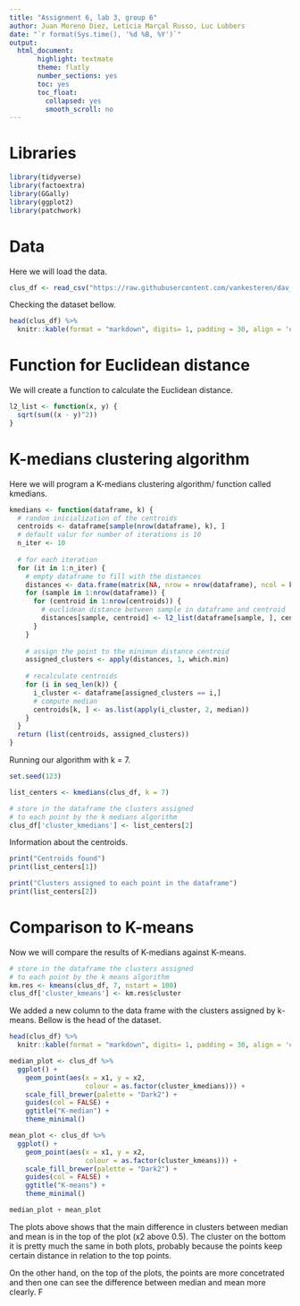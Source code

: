 ---
title: "Assignment 6, lab 3, group 6"  
author: Juan Moreno Diez, Letícia Marçal Russo, Luc Lubbers   
date: "`r format(Sys.time(), '%d %B, %Y')`"
output: 
  html_document:
       highlight: textmate
       theme: flatly
       number_sections: yes
       toc: yes
       toc_float:
         collapsed: yes
         smooth_scroll: no
---
# Libraries

```{r libraries, warning = FALSE, message = FALSE}
library(tidyverse)
library(factoextra)
library(GGally)
library(ggplot2)
library(patchwork)
```

# Data

Here we will load the data. 

```{r data, warning = FALSE, message = FALSE}
clus_df <- read_csv("https://raw.githubusercontent.com/vankesteren/dav_practicals/master/12_Unsupervised_learning_Clustering/data/clusterdata.csv")
```

Checking the dataset bellow.

```{r head}
head(clus_df) %>% 
  knitr::kable(format = "markdown", digits= 1, padding = 30, align = 'c')
```

# Function for Euclidean distance

We will create a function to calculate the Euclidean distance. 

```{r}
l2_list <- function(x, y) {
  sqrt(sum((x - y)^2))
}
```

# K-medians clustering algorithm

Here we will program a K-medians clustering algorithm/ function called kmedians.

```{r}
kmedians <- function(dataframe, k) {
  # random inicialization of the centroids
  centroids <- dataframe[sample(nrow(dataframe), k), ]
  # default valur for number of iterations is 10
  n_iter <- 10
  
  # for each iteration 
  for (it in 1:n_iter) {
    # empty dataframe to fill with the distances
    distances <- data.frame(matrix(NA, nrow = nrow(dataframe), ncol = k))
    for (sample in 1:nrow(dataframe)) {
      for (centroid in 1:nrow(centroids)) {
        # euclidean distance between sample in dataframe and centroid
        distances[sample, centroid] <- l2_list(dataframe[sample, ], centroids[centroid, ])
      }
    }
    
    # assign the point to the minimun distance centroid
    assigned_clusters <- apply(distances, 1, which.min)
    
    # recalculate centroids
    for (i in seq_len(k)) {
      i_cluster <- dataframe[assigned_clusters == i,]
      # compute median
      centroids[k, ] <- as.list(apply(i_cluster, 2, median))
    }
  }
  return (list(centroids, assigned_clusters))
}
```

Running our algorithm with k = 7.
```{r}
set.seed(123)

list_centers <- kmedians(clus_df, k = 7)

# store in the dataframe the clusters assigned
# to each point by the k medians algorithm
clus_df['cluster_kmedians'] <- list_centers[2]

```

Information about the centroids. 
```{r}
print("Centroids found")
print(list_centers[1])

print("Clusters assigned to each point in the dataframe")
print(list_centers[2])

``` 

# Comparison to K-means

Now we will compare the results of K-medians against K-means. 
```{r}
# store in the dataframe the clusters assigned
# to each point by the k means algorithm
km.res <- kmeans(clus_df, 7, nstart = 100)
clus_df['cluster_kmeans'] <- km.res$cluster
```

We added a new column to the data frame with the clusters assigned by k-means. Bellow is the head of the dataset. 
```{r}
head(clus_df) %>% 
  knitr::kable(format = "markdown", digits= 1, padding = 30, align = 'c')
```

```{r plots, warning = FALSE, message = FALSE}
median_plot <- clus_df %>%
  ggplot() +
    geom_point(aes(x = x1, y = x2, 
                   colour = as.factor(cluster_kmedians))) +
    scale_fill_brewer(palette = "Dark2") +
    guides(col = FALSE) +
    ggtitle("K-median") +
    theme_minimal() 

mean_plot <- clus_df %>%
  ggplot() +
    geom_point(aes(x = x1, y = x2, 
                   colour = as.factor(cluster_kmeans))) +
    scale_fill_brewer(palette = "Dark2") +
    guides(col = FALSE) +
    ggtitle("K-means") +
    theme_minimal() 

median_plot + mean_plot

```


The plots above shows that the main difference in clusters between median and mean is in the top of the plot (x2 above 0.5). The cluster on the bottom it is pretty much the same in both plots, probably because the points keep certain distance in relation to the top points. 

On the other hand, on the top of the plots, the points are more concetrated and then one can see the difference between median and mean more clearly. F





